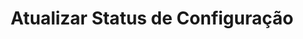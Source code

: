 ---
title: "Atualizar Status de Configuração"
api: "PATCH https://regis.app.byefive.com.br/rest/professionals/configurations/status/{id}"
description: "Atualiza o status nas configurações de um profissional"
---